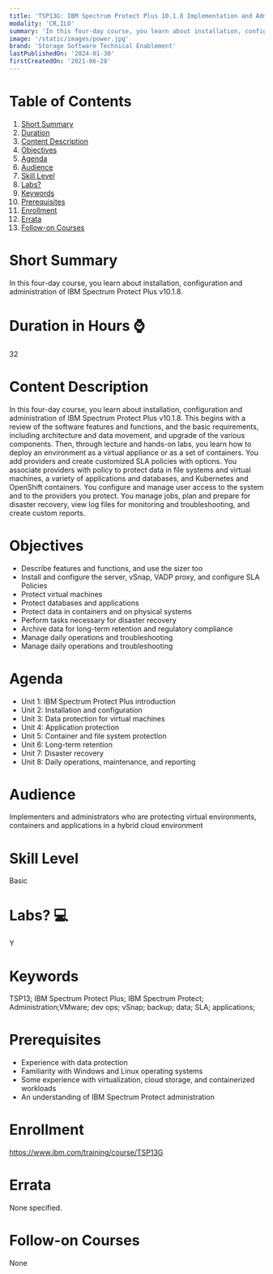 ```yaml
---
title: 'TSP13G: IBM Spectrum Protect Plus 10.1.8 Implementation and Administration'
modality: 'CR,ILO'
summary: 'In this four-day course, you learn about installation, configuration and administration of IBM Spectrum Protect Plus v10.1.8.'
image: '/static/images/power.jpg'
brand: 'Storage Software Technical Enablement'
lastPublishedOn: '2024-01-30'
firstCreatedOn: '2021-06-28'
---
```

# Table of Contents
1.  [Short Summary](#short-summary)
2.  [Duration](#duration-in-hours-)
3.  [Content Description](#content-description)
4.  [Objectives](#objectives)
5.  [Agenda](#agenda)
6.  [Audience](#audience)
7.  [Skill Level](#skill-level)
8.  [Labs?](#labs-)
9.  [Keywords](#keywords)
10. [Prerequisites](#prerequisites)
11. [Enrollment](#enrollment)
12. [Errata](#errata)
13. [Follow-on Courses](#follow-on-courses)

# Short Summary
In this four-day course, you learn about installation, configuration and administration of IBM Spectrum Protect Plus v10.1.8.

# Duration in Hours ⌚
32

# Content Description
In this four-day course, you learn about installation, configuration and administration of IBM Spectrum Protect Plus v10.1.8. This begins with a review of the software features and functions, and the basic requirements, including architecture and data movement, and upgrade of the various components. Then, through lecture and hands-on labs, you learn how to deploy an environment as a virtual appliance or as a set of containers. You add providers and create customized SLA policies with options. You associate providers with policy to protect data in file systems and virtual machines, a variety of applications and databases, and Kubernetes and OpenShift containers. You configure and manage user access to the system and to the providers you protect. You manage jobs, plan and prepare for disaster recovery, view log files for monitoring and troubleshooting, and create custom reports.



# Objectives
* Describe features and functions, and use the sizer too
* Install and configure the server, vSnap, VADP proxy, and configure SLA Policies
* Protect virtual machines
* Protect databases and applications
* Protect data in containers and on physical systems
* Perform tasks necessary for disaster recovery
* Archive data for long-term retention and regulatory compliance
* Manage daily operations and troubleshooting
* Manage daily operations and troubleshooting


# Agenda
* Unit 1: IBM Spectrum Protect Plus introduction
* Unit 2: Installation and configuration
* Unit 3: Data protection for virtual machines
* Unit 4: Application protection
* Unit 5: Container and file system protection
* Unit 6: Long-term retention
* Unit 7: Disaster recovery
* Unit 8: Daily operations, maintenance, and reporting


# Audience
Implementers and administrators who are protecting virtual environments, containers and applications in a hybrid cloud environment



# Skill Level
Basic

# Labs? 💻
Y

# Keywords
TSP13; IBM Spectrum Protect Plus; IBM Spectrum Protect; Administration;VMware; dev ops; vSnap; backup; data; SLA; applications;

# Prerequisites
* Experience with data protection
* Familiarity with Windows and Linux operating systems
* Some experience with virtualization, cloud storage, and containerized workloads
* An understanding of IBM Spectrum Protect administration


# Enrollment
https://www.ibm.com/training/course/TSP13G

# Errata
None specified.

# Follow-on Courses
None

